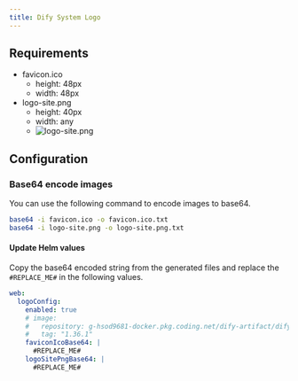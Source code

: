 ```yaml
---
title: Dify System Logo
---
```


## Requirements
- favicon.ico
  - height: 48px
  - width: 48px
- logo-site.png
  - height: 40px
  - width: any
  - ![logo-site.png](../.assets/logo-site.png)

## Configuration
### Base64 encode images
You can use the following command to encode images to base64.
```bash
base64 -i favicon.ico -o favicon.ico.txt
base64 -i logo-site.png -o logo-site.png.txt
```

#### Update Helm values
Copy the base64 encoded string from the generated files and replace the `#REPLACE_ME#` in the following values.

```yaml
web:
  logoConfig:
    enabled: true
    # image:
    #   repository: g-hsod9681-docker.pkg.coding.net/dify-artifact/dify/busybox
    #   tag: "1.36.1"
    faviconIcoBase64: |
      #REPLACE_ME#
    logoSitePngBase64: |
      #REPLACE_ME#
```